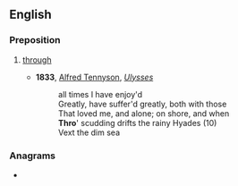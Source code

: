 {{also|thro|-þro}}
==English==

===Preposition===
{{en-prep}}

# {{lb|en|poetic}} [[through]]
#* '''1833''', [[w:Alfred Tennyson|Alfred Tennyson]], ''[[s:Ulysses (Tennyson)|Ulysses]]''
#*: all times I have enjoy'd
#*: Greatly, have suffer'd greatly, both with those
#*: That loved me, and alone; on shore, and when
#*: '''Thro'''' scudding drifts the rainy Hyades (10)
#*: Vext the dim sea
#: {{syn|en|thru}}

===Anagrams===
* {{anagrams|en|a=hort|Roth|Thor|hotr|orth-|thor}}